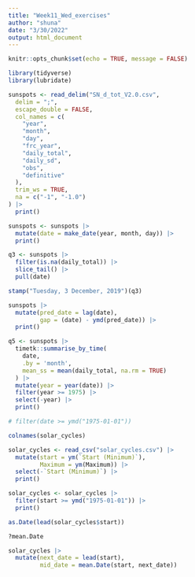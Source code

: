 ```yaml
---
title: "Week11_Wed_exercises"
author: "shuna"
date: "3/30/2022"
output: html_document
---
```


```r
knitr::opts_chunk$set(echo = TRUE, message = FALSE)
```

```r
library(tidyverse)
library(lubridate)
```


```r
sunspots <- read_delim("SN_d_tot_V2.0.csv",
  delim = ";", 
  escape_double = FALSE, 
  col_names = c(
    "year", 
    "month", 
    "day", 
    "frc_year", 
    "daily_total",
    "daily_sd", 
    "obs", 
    "definitive"
  ),
  trim_ws = TRUE,
  na = c("-1", "-1.0")
) |>
  print()
```

```r
sunspots <- sunspots |>
  mutate(date = make_date(year, month, day)) |>
  print()
```

```r
q3 <- sunspots |>
  filter(is.na(daily_total)) |>
  slice_tail() |>
  pull(date) 

stamp("Tuesday, 3 December, 2019")(q3)
```
```r
sunspots |>
  mutate(pred_date = lag(date),
         gap = (date) - ymd(pred_date)) |>
  print()
```

```r
q5 <- sunspots |>
  timetk::summarise_by_time(
    date,
    .by = 'month',
    mean_ss = mean(daily_total, na.rm = TRUE)
  ) |>
  mutate(year = year(date)) |>
  filter(year >= 1975) |>
  select(-year) |>
  print()

# filter(date >= ymd("1975-01-01"))
```
```r
colnames(solar_cycles)
```


```r
solar_cycles <- read_csv("solar_cycles.csv") |> 
  mutate(start = ym(`Start (Minimum)`),
         Maximum = ym(Maximum)) |>
  select(-`Start (Minimum)`) |>
  print()
```

```r
solar_cycles <- solar_cycles |>
  filter(start >= ymd("1975-01-01")) |>
  print()
```

```r
as.Date(lead(solar_cycles$start))
```

```r
?mean.Date
```

```r
solar_cycles |>
  mutate(next_date = lead(start),
         mid_date = mean.Date(start, next_date))
```





